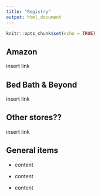 ```yaml
---
title: "Registry"
output: html_document
---
```


```r
knitr::opts_chunk$set(echo = TRUE)
```

## Amazon

insert link

## Bed Bath & Beyond

insert link

## Other stores??

insert link

## General items

* content

* content

* content


